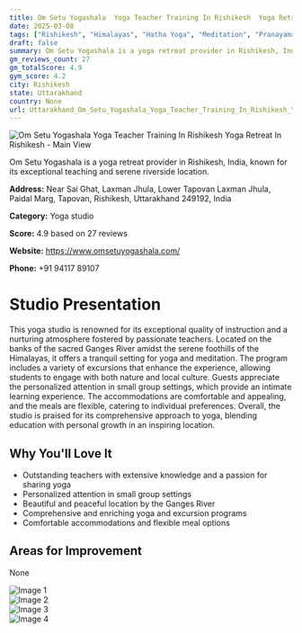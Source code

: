 ```yaml
---
title: Om Setu Yogashala  Yoga Teacher Training In Rishikesh  Yoga Retreat In Rishikesh
date: 2025-03-08
tags: ["Rishikesh", "Himalayas", "Hatha Yoga", "Meditation", "Pranayama", "peaceful atmosphere", "personalized experience", "Rishikesh"]  
draft: false
summary: Om Setu Yogashala is a yoga retreat provider in Rishikesh, India, known for its exceptional teaching and serene riverside location.
gm_reviews_count: 27
gm_totalScore: 4.9
gym_score: 4.2
city: Rishikesh
state: Uttarakhand
country: None
url: Uttarakhand_Om_Setu_Yogashala_Yoga_Teacher_Training_In_Rishikesh_Yoga_Retreat_In_Rishikesh
---
```


<div className="aspect-[16/9] relative my-8">
  <img 
    src="https://lh5.googleusercontent.com/p/AF1QipMQMZeQRwpWlwFleA3XtUgpVNjC2VveNB5-5sJn=w1920-h1080-k-no"
    alt="Om Setu Yogashala  Yoga Teacher Training In Rishikesh  Yoga Retreat In Rishikesh - Main View"
    className="object-cover absolute inset-0 w-full h-full rounded-lg"
  />
</div>

Om Setu Yogashala is a yoga retreat provider in Rishikesh, India, known for its exceptional teaching and serene riverside location.

**Address:** Near Sai Ghat, Laxman Jhula, Lower Tapovan Laxman Jhula, Paidal Marg, Tapovan, Rishikesh, Uttarakhand 249192, India

**Category:** Yoga studio

**Score:** 4.9 based on 27 reviews

**Website:** https://www.omsetuyogashala.com/

**Phone:** +91 94117 89107

# Studio Presentation

This yoga studio is renowned for its exceptional quality of instruction and a nurturing atmosphere fostered by passionate teachers. Located on the banks of the sacred Ganges River amidst the serene foothills of the Himalayas, it offers a tranquil setting for yoga and meditation. The program includes a variety of excursions that enhance the experience, allowing students to engage with both nature and local culture. Guests appreciate the personalized attention in small group settings, which provide an intimate learning experience. The accommodations are comfortable and appealing, and the meals are flexible, catering to individual preferences. Overall, the studio is praised for its comprehensive approach to yoga, blending education with personal growth in an inspiring location.

## Why You'll Love It

- Outstanding teachers with extensive knowledge and a passion for sharing yoga
- Personalized attention in small group settings
- Beautiful and peaceful location by the Ganges River
- Comprehensive and enriching yoga and excursion programs
- Comfortable accommodations and flexible meal options

## Areas for Improvement

None

<div className="grid grid-cols-1 xl:grid-cols-2 gap-4 my-8">
<div className="aspect-[4/3] relative"><img src="https://lh5.googleusercontent.com/p/AF1QipOrd5eY-umq5blDC0p6tdOI8PdqvVpGM3K7YfD9=w1920-h1080-k-no" alt="Image 1" className="object-cover absolute inset-0 w-full h-full rounded-lg" /></div>
<div className="aspect-[4/3] relative"><img src="https://lh5.googleusercontent.com/p/AF1QipM1-bu_JAwUcTqHG0SRr3BmvaworkxZZPwot7BO=w1920-h1080-k-no" alt="Image 2" className="object-cover absolute inset-0 w-full h-full rounded-lg" /></div>
<div className="aspect-[4/3] relative"><img src="https://lh5.googleusercontent.com/p/AF1QipMkqf0Rp79JJChPa5U0F45aXj6YliHi_R6fIdfH=w1920-h1080-k-no" alt="Image 3" className="object-cover absolute inset-0 w-full h-full rounded-lg" /></div>
<div className="aspect-[4/3] relative"><img src="https://lh5.googleusercontent.com/p/AF1QipNdBm6GiqgOAbS02St8CrkD6j7BD8rcKaVJscnz=w1920-h1080-k-no" alt="Image 4" className="object-cover absolute inset-0 w-full h-full rounded-lg" /></div>
</div>